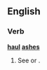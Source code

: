 ==English==

===Verb===
'''[[haul]] [[ash]]es'''

# {{rare|or|obscure}} See {{term|haul one's ashes}} or {{term|haul someone's ashes}}.